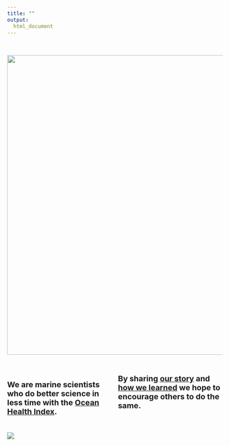 ```yaml
---
title: ""
output:
  html_document
---
```


<!---From http://stackoverflow.com/questions/31753897/2-column-section-in-r-markdown:
Put in your css file or directly in rmarkdown--->
<style>
  .col2 {
    columns: 2 200px;         /* number of columns and width in pixels*/
    -webkit-columns: 2 200px; /* chrome, safari */
    -moz-columns: 2 200px;    /* firefox */
  }
</style>

<br>


<center>
<img src="figures/nature-screenshot.png" width="700px">
</center>

<br>

<div class="col2">

<font size="4"><strong>
We are marine scientists who do better science in less time with the [Ocean Health Index](http://ohi-science.org).  

By sharing [our story](http://ohi-science.org/betterscienceinlesstime/our_story.html) and [how we learned](http://ohi-science.org/betterscienceinlesstime/resources_and_community.html) we hope to encourage others to do the same.
</font>
</div>


<br>
[![](https://docs.google.com/drawings/d/1633uvIYgsBhiKBddQAaTlvYDJgOK1uiDB6wkooNyhFc/pub?w=150)](http://ohi-science.org)


